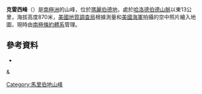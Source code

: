 {{Coord|85|29|S|143|10|W|source:GNIS|display=title}}

'''克雷西峰'''（{{lang-en|Cressey Peak}}）是[[南極洲|南極洲]]的山峰，位於[[瑪麗伯德地|瑪麗伯德地]]，處於[[哈洛德伯德山脈|哈洛德伯德山脈]]以東13公里，海拔高度870米，[[美國地質調查局|美國地質調查局]]根據測量和[[美國海軍|美國海軍]]拍攝的空中照片繪入地圖，現時由[[南極條約體系|南極條約體系]]管理。

==參考資料==
*{{cite gnis | type = antarid | id = 3302| name = Cressey Peak | accessdate = 2011-12-04}}
&{{usgs-gazetteer|id=3302}}

{{DEFAULTSORT:Cressey Peak}}
[[Category:馬里伯地山峰|Category:馬里伯地山峰]]


{{MarieByrdLand-geo-stub}}